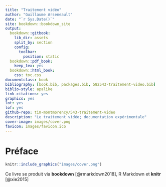 ```yaml
--- 
title: "Traitement vidéo"
author: "Guillaume Arseneault"
date: "`r Sys.Date()`"
site: bookdown::bookdown_site
output:
  bookdown::gitbook:
    lib_dir: assets
    split_by: section
    config:
      toolbar:
        position: static
  bookdown::pdf_book:
    keep_tex: yes
  bookdown::html_book:
    css: toc.css
documentclass: book
bibliography: [book.bib, packages.bib, 582543-traitement-video.bib]
biblio-style: apalike
link-citations: yes
graphics: yes
lot: yes
lof: yes
github-repo: tim-montmorency/543-traitement-video
description: "Le traitement vidéo; documentation expérimentale"
cover-image: images/cover.png
favicon: images/favicon.ico
---
```

# Préface

```r
knitr::include_graphics("images/cover.png")
```

Ce livre se produit via **bookdown** [@rmarkdown2018], R Markdown et **knitr** [@xie2015]